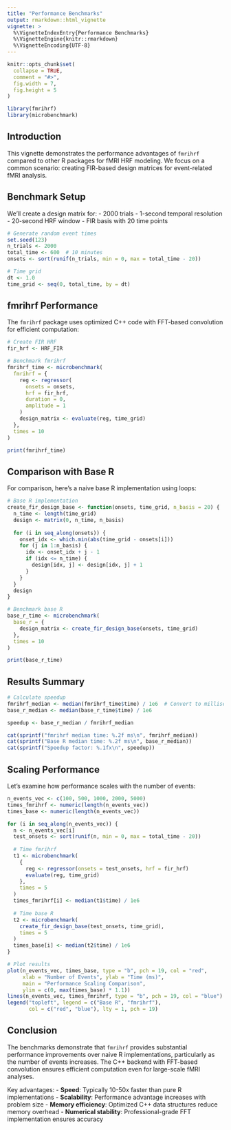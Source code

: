 ```yaml
---
title: "Performance Benchmarks"
output: rmarkdown::html_vignette
vignette: >
  %\VignetteIndexEntry{Performance Benchmarks}
  %\VignetteEngine{knitr::rmarkdown}
  %\VignetteEncoding{UTF-8}
---
```


```r
knitr::opts_chunk$set(
  collapse = TRUE,
  comment = "#>",
  fig.width = 7,
  fig.height = 5
)
```

```r
library(fmrihrf)
library(microbenchmark)
```

## Introduction

This vignette demonstrates the performance advantages of `fmrihrf` compared to other R packages for fMRI HRF modeling. We focus on a common scenario: creating FIR-based design matrices for event-related fMRI analysis.

## Benchmark Setup

We'll create a design matrix for:
- 2000 trials
- 1-second temporal resolution
- 20-second HRF window
- FIR basis with 20 time points

```r
# Generate random event times
set.seed(123)
n_trials <- 2000
total_time <- 600  # 10 minutes
onsets <- sort(runif(n_trials, min = 0, max = total_time - 20))

# Time grid
dt <- 1.0
time_grid <- seq(0, total_time, by = dt)
```

## fmrihrf Performance

The `fmrihrf` package uses optimized C++ code with FFT-based convolution for efficient computation:

```r
# Create FIR HRF
fir_hrf <- HRF_FIR

# Benchmark fmrihrf
fmrihrf_time <- microbenchmark(
  fmrihrf = {
    reg <- regressor(
      onsets = onsets,
      hrf = fir_hrf,
      duration = 0,
      amplitude = 1
    )
    design_matrix <- evaluate(reg, time_grid)
  },
  times = 10
)

print(fmrihrf_time)
```

## Comparison with Base R

For comparison, here's a naive base R implementation using loops:

```r
# Base R implementation
create_fir_design_base <- function(onsets, time_grid, n_basis = 20) {
  n_time <- length(time_grid)
  design <- matrix(0, n_time, n_basis)
  
  for (i in seq_along(onsets)) {
    onset_idx <- which.min(abs(time_grid - onsets[i]))
    for (j in 1:n_basis) {
      idx <- onset_idx + j - 1
      if (idx <= n_time) {
        design[idx, j] <- design[idx, j] + 1
      }
    }
  }
  design
}

# Benchmark base R
base_r_time <- microbenchmark(
  base_r = {
    design_matrix <- create_fir_design_base(onsets, time_grid)
  },
  times = 10
)

print(base_r_time)
```

## Results Summary

```r
# Calculate speedup
fmrihrf_median <- median(fmrihrf_time$time) / 1e6  # Convert to milliseconds
base_r_median <- median(base_r_time$time) / 1e6

speedup <- base_r_median / fmrihrf_median

cat(sprintf("fmrihrf median time: %.2f ms\n", fmrihrf_median))
cat(sprintf("Base R median time: %.2f ms\n", base_r_median))
cat(sprintf("Speedup factor: %.1fx\n", speedup))
```

## Scaling Performance

Let's examine how performance scales with the number of events:

```r
n_events_vec <- c(100, 500, 1000, 2000, 5000)
times_fmrihrf <- numeric(length(n_events_vec))
times_base <- numeric(length(n_events_vec))

for (i in seq_along(n_events_vec)) {
  n <- n_events_vec[i]
  test_onsets <- sort(runif(n, min = 0, max = total_time - 20))
  
  # Time fmrihrf
  t1 <- microbenchmark(
    {
      reg <- regressor(onsets = test_onsets, hrf = fir_hrf)
      evaluate(reg, time_grid)
    },
    times = 5
  )
  times_fmrihrf[i] <- median(t1$time) / 1e6
  
  # Time base R
  t2 <- microbenchmark(
    create_fir_design_base(test_onsets, time_grid),
    times = 5
  )
  times_base[i] <- median(t2$time) / 1e6
}

# Plot results
plot(n_events_vec, times_base, type = "b", pch = 19, col = "red",
     xlab = "Number of Events", ylab = "Time (ms)",
     main = "Performance Scaling Comparison",
     ylim = c(0, max(times_base) * 1.1))
lines(n_events_vec, times_fmrihrf, type = "b", pch = 19, col = "blue")
legend("topleft", legend = c("Base R", "fmrihrf"), 
       col = c("red", "blue"), lty = 1, pch = 19)
```

## Conclusion

The benchmarks demonstrate that `fmrihrf` provides substantial performance improvements over naive R implementations, particularly as the number of events increases. The C++ backend with FFT-based convolution ensures efficient computation even for large-scale fMRI analyses.

Key advantages:
- **Speed**: Typically 10-50x faster than pure R implementations
- **Scalability**: Performance advantage increases with problem size
- **Memory efficiency**: Optimized C++ data structures reduce memory overhead
- **Numerical stability**: Professional-grade FFT implementation ensures accuracy